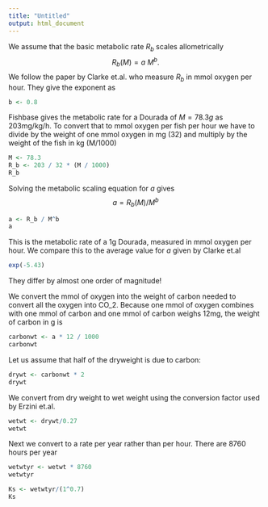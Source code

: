 ```yaml
---
title: "Untitled"
output: html_document
---
```


We assume that the basic metabolic rate $R_b$ scales allometrically 
$$
R_b(M)=a\ M^{b}.
$$
We follow the paper by Clarke et.al. who measure $R_b$ in mmol oxygen per hour.
They give the exponent as
```r
b <- 0.8
```

Fishbase gives the metabolic rate for a Dourada of $M=78.3 g$ as 203mg/kg/h. To 
convert that to mmol oxygen per fish per hour we have to divide by the weight of
one mmol oxygen in mg (32) and multiply by the weight of the fish in kg
(M/1000)
```r
M <- 78.3
R_b <- 203 / 32 * (M / 1000)
R_b
```
Solving the metabolic scaling equation for $a$ gives
$$
a = R_b(M) / M^{b}
$$
```r
a <- R_b / M^b
a
```
This is the metabolic rate of a 1g Dourada, measured in mmol oxygen per hour.
We compare this to the average value for $a$ given by Clarke et.al
```r
exp(-5.43)
```
They differ by almost one order of magnitude!

We convert the mmol of oxygen into the weight of carbon needed to convert all
the oxygen into CO_2. Because one mmol of oxygen combines with one mmol of carbon
and one mmol of carbon weighs 12mg, the weight of carbon in g is
```r
carbonwt <- a * 12 / 1000
carbonwt
```
Let us assume that half of the dryweight is due to carbon:
```r
drywt <- carbonwt * 2
drywt
```
We convert from dry weight to wet weight using the conversion factor used by 
Erzini et.al.
```r
wetwt <- drywt/0.27
wetwt
```
Next we convert to a rate per year rather than per hour. There are 8760 hours per year
```r
wetwtyr <- wetwt * 8760
wetwtyr
```

```r
Ks <- wetwtyr/(1^0.7)
Ks
```


